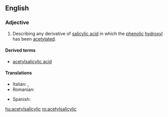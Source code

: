 ==English==

===Adjective===
{{en-adj|-|pos=[[acetyl]][[salicylic]]}}

# {{organic chemistry}} Describing any derivative of [[salicylic acid]] in which the [[phenolic]] [[hydroxyl]] has been [[acetylated]].

====Derived terms====
* [[acetylsalicylic acid]]

====Translations====
{{trans-top|derivative}}
* Italian: {{t-|it|acetossibenzoico}},  {{t+|it|acetilsalicilico}}
* Romanian: {{t+|ro|acetilsalicilic}}
{{trans-mid}}
* Spanish: {{t-|es|acetilsalicílico}}
{{trans-bottom}}

[[hu:acetylsalicylic]]
[[ro:acetylsalicylic]]